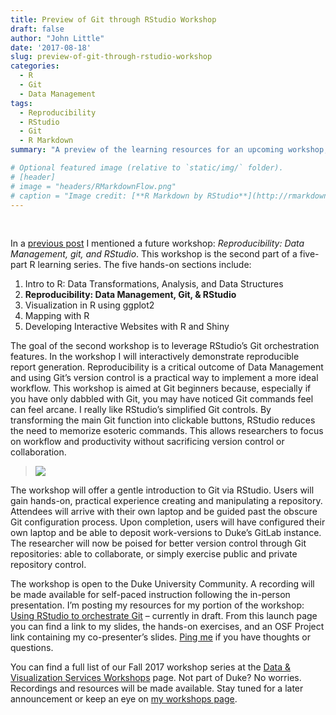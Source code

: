```yaml
---
title: Preview of Git through RStudio Workshop
draft: false
author: "John Little"
date: '2017-08-18'
slug: preview-of-git-through-rstudio-workshop
categories:
  - R
  - Git
  - Data Management
tags:
  - Reproducibility
  - RStudio
  - Git
  - R Markdown
summary: "A preview of the learning resources for an upcoming workshop; *Reproducibility: Data Management, Git, & RStudio*"

# Optional featured image (relative to `static/img/` folder).  
# [header]
# image = "headers/RMarkdownFlow.png"
# caption = "Image credit: [**R Markdown by RStudio**](http://rmarkdown.rstudio.com/authoring_quick_tour.html)"
---
```


&nbsp; 

In a [previous post](/post/2017-07-05-reproducibility-data-management-git-rstudio/) I mentioned a future workshop:  *Reproducibility: Data Management, git, and RStudio*.  This workshop is the second part of a five-part R learning series.  The five hands-on sections include:

1. Intro to R: Data Transformations, Analysis, and Data Structures
1. **Reproducibility: Data Management, Git, & RStudio**
1. Visualization in R using ggplot2
1. Mapping with R
1. Developing Interactive Websites with R and Shiny

The goal of the second workshop is to leverage RStudio's Git orchestration features.  In the workshop I will interactively demonstrate reproducible report generation.  Reproducibility is a critical outcome of Data Management and using Git's version control is a practical way to implement a more ideal workflow.  This workshop is aimed at Git beginners because, especially if you have only dabbled with Git, you may have noticed Git commands feel can feel arcane.  I really like RStudio's simplified Git controls.  By transforming the main Git function into clickable buttons, RStudio reduces the need to memorize esoteric commands.  This allows researchers to focus on workflow and productivity without sacrificing version control or collaboration. 

> [![](https://imgs.xkcd.com/comics/git.png)](https://xkcd.com/1597/)

The workshop will offer a gentle introduction to Git via RStudio.  Users will gain hands-on, practical experience creating and manipulating a repository.  Attendees will arrive with their own laptop and be guided past the obscure Git configuration process.  Upon completion, users will have configured their own laptop and be able to deposit work-versions to Duke's GitLab instance. The researcher will now be poised for better version control through Git repositories: able to collaborate, or simply exercise public and private repository control.  

The workshop is open to the Duke University Community. A recording will be made available for self-paced instruction following the in-person presentation.  I'm posting my resources for my portion of the workshop: [Using RStudio to orchestrate Git](https://rfun.netlify.com/git/) -- currently in draft.  From this launch page you can find a link to my slides, the hands-on exercises, and an OSF Project link containing my co-presenter's slides.  [Ping me](/#contact) if you have thoughts or questions.  

You can find a full list of our Fall 2017 workshop series at the [Data & Visualization Services Workshops](http://library.duke.edu/data/news) page.  Not part of Duke? No worries. Recordings and resources will be made available.  Stay tuned for a later announcement or keep an eye on [my workshops page](/publication/).